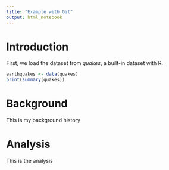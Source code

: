 ```yaml
---
title: "Example with Git"
output: html_notebook
---
```


# Introduction

First, we load the dataset from *quakes*, a built-in dataset with R.

```r
earthquakes <- data(quakes)
print(summary(quakes))
```

# Background

This is my background history

# Analysis

This is the analysis